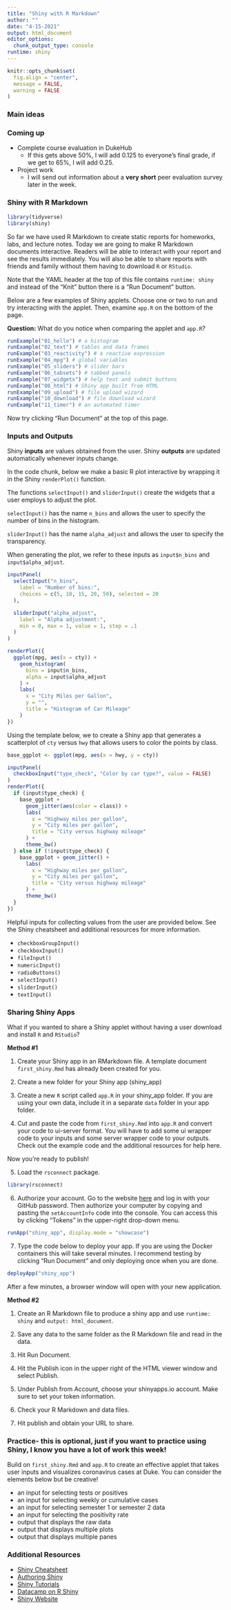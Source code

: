 ```yaml
---
title: "Shiny with R Markdown"
author: ""
date: "4-15-2021"
output: html_document
editor_options: 
  chunk_output_type: console
runtime: shiny
---
```


```r
knitr::opts_chunk$set(
  fig.align = "center",
  message = FALSE,
  warning = FALSE
)
```

### Main ideas

### Coming up

- Complete course evaluation in DukeHub
  - If this gets above 50%, I will add 0.125 to everyone's final grade, if we get to 65%, I will add 0.25.
- Project work
  - I will send out information about a **very short** peer evaluation survey later in the week. 

### Shiny with R Markdown

```r
library(tidyverse)
library(shiny)
```

So far we have used R Markdown to create static reports for homeworks, labs, 
and lecture notes. Today we are going to make R Markdown documents interactive.
Readers will be able to interact with your report and see the results 
immediately. You will also be able to share reports with friends and family 
without them having to download `R` or `RStudio`.

Note that the YAML header at the top of this file contains `runtime: shiny` and
instead of the "Knit" button there is a "Run Document" button.

Below are a few examples of Shiny applets. Choose one or two to run and try
interacting with the applet. Then, examine `app.R` on the bottom of the page.

**Question:** What do you notice when comparing the applet and `app.R`?

```r
runExample("01_hello") # a histogram
runExample("02_text") # tables and data frames
runExample("03_reactivity") # a reactive expression
runExample("04_mpg") # global variables
runExample("05_sliders") # slider bars
runExample("06_tabsets") # tabbed panels
runExample("07_widgets") # help text and submit buttons
runExample("08_html") # Shiny app built from HTML
runExample("09_upload") # file upload wizard
runExample("10_download") # file download wizard
runExample("11_timer") # an automated timer
```

Now try clicking "Run Document" at the top of this page.

### Inputs and Outputs

Shiny **inputs** are values obtained from the user. Shiny **outputs** are 
updated automatically whenever inputs change. 

In the code chunk, below we make a basic R plot interactive by wrapping it in 
the Shiny `renderPlot()` function.

The functions `selectInput()` and `sliderInput()` create the widgets that a user
employs to adjust the plot.

`selectInput()` has the name `n_bins` and allows the user to specify the number
of bins in the histogram.

`sliderInput()` has the name `alpha_adjust` and allows the user to specify the
transparency.

When generating the plot, we refer to these inputs as `input$n_bins` and 
`input$alpha_adjust`.

```r
inputPanel(
  selectInput("n_bins",
    label = "Number of bins:",
    choices = c(5, 10, 15, 20, 50), selected = 20
  ),

  sliderInput("alpha_adjust",
    label = "Alpha adjustment:",
    min = 0, max = 1, value = 1, step = .1
  )
)

renderPlot({
  ggplot(mpg, aes(x = cty)) +
    geom_histogram(
      bins = input$n_bins,
      alpha = input$alpha_adjust
    ) +
    labs(
      x = "City Miles per Gallon",
      y = "",
      title = "Histogram of Car Mileage"
    )
})
```

Using the template below, we  to create a Shiny app that generates a 
scatterplot of `cty` versus `hwy` that allows users to color the points by 
class.

```r
base_ggplot <- ggplot(mpg, aes(x = hwy, y = cty))

inputPanel(
  checkboxInput("type_check", "Color by car type?", value = FALSE)
)
renderPlot({
  if (input$type_check) {
    base_ggplot +
      geom_jitter(aes(color = class)) +
      labs(
        x = "Highway miles per gallon",
        y = "City miles per gallon",
        title = "City versus highway mileage"
      ) +
      theme_bw()
  } else if (!input$type_check) {
    base_ggplot + geom_jitter() +
      labs(
        x = "Highway miles per gallon",
        y = "City miles per gallon",
        title = "City versus highway mileage"
      ) +
      theme_bw()
  }
})
```

Helpful inputs for collecting values from the user are provided below. See the
Shiny cheatsheet and additional resources for more information.

- `checkboxGroupInput()`
- `checkboxInput()`
- `fileInput()`
- `numericInput()`
- `radioButtons()`
- `selectInput()`
- `sliderInput()`
- `textInput()`

### Sharing Shiny Apps

What if you wanted to share a Shiny applet without having a user download and 
install `R` and `RStudio`?

**Method #1**

1. Create your Shiny app in an RMarkdown file. A template document
  `first_shiny.Rmd` has already been created for you.
  
2. Create a new folder for your Shiny app (shiny_app)

3. Create a new `R` script called `app.R` in your shiny_app folder. If you are 
  using your own data, include it in a separate `data` folder in your app 
  folder.

4. Cut and paste the code from `first_shiny.Rmd` into `app.R` and convert your
  code to ui-server format. You will have to add some ui wrapper code to your
  inputs and some server wrapper code to your outputs. Check out the example 
  code and the additional resources for help here.
  
Now you're ready to publish!

5. Load the `rsconnect` package. 

```r
library(rsconnect)
```

6. Authorize your account. Go to the website
  [here](https://www.shinyapps.io/admin/) and log in with your GitHub password.
  Then authorize your computer by copying and pasting the `setAccountInfo` code
  into the console. You can access this by clicking "Tokens" in the upper-right
  drop-down menu.
  
```r
runApp("shiny_app", display.mode = "showcase")
```

7. Type the code below to deploy your app. If you are using the Docker 
  containers this will take several minutes. I recommend testing by clicking
  "Run Document" and only deploying once when you are done.

```r
deployApp("shiny_app")
```

After a few minutes, a browser window will open with your new application. 

**Method #2**

1. Create an R Markdown file to produce a shiny app and use `runtime: shiny` and
`output: html_document`.

2. Save any data to the same folder as the R Markdown file and read in the data.

3. Hit Run Document.

4. Hit the Publish icon in the upper right of the HTML viewer window and select
  Publish.
  
5. Under Publish from Account, choose your shinyapps.io account. Make sure to 
  set your token information.
  
6. Check your R Markdown and data files.

7. Hit publish and obtain your URL to share.

### Practice- this is optional, just if you want to practice using Shiny, I know you have a lot of work this week!

Build on `first_shiny.Rmd` and `app.R` to create an effective applet that takes
user inputs and visualizes coronavirus cases at Duke. You can consider the 
elements below but be creative!

- an input for selecting tests or positives
- an input for selecting weekly or cumulative cases
- an input for selecting semester 1 or semester 2 data
- an input for selecting the positivity rate
- output that displays the raw data
- output that displays multiple plots
- output that displays multiple panes

### Additional Resources

- [Shiny Cheatsheet](https://shiny.rstudio.com/images/shiny-cheatsheet.pdf)
- [Authoring Shiny](https://rmarkdown.rstudio.com/authoring_shiny.html)
- [Shiny Tutorials](https://shiny.rstudio.com/tutorial/written-tutorial/lesson1/)
- [Datacamp on R Shiny](https://www.datacamp.com/courses/building-web-applications-in-r-with-shiny)
- [Shiny Website](http://www.shinyapps.io/)

